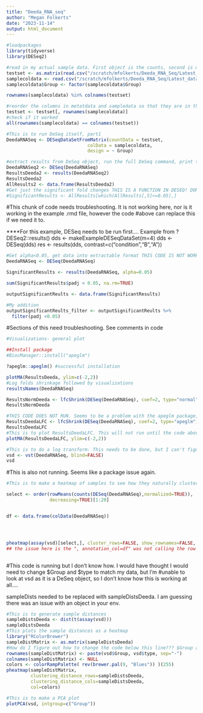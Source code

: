 ```yaml
---
title: "Deeda_RNA_seq"
author: "Megan Folkerts"
date: "2023-11-14"
output: html_document
---
```




```r
#loadpackages
library(tidyverse)
library(DESeq2)
```


```r
#read in my actual sample data. First object is the counts, second is metadata. Code also converts metadata to a factor
testset <- as.matrix(read.csv("/scratch/mfolkerts/Deeda_RNA_Seq/Latest_data/countTable_dedup_nocontrols.txt", sep="\t", row.names = "Geneid"))
samplecoldata <- read.csv("/scratch/mfolkerts/Deeda_RNA_Seq/Latest_data/metadata_RNASeq_Deeda.csv", row.names=1)
samplecoldata$Group <- factor(samplecoldata$Group)

rownames(samplecoldata) %in% colnames(testset)
```


```r
#reorder the columns in metatdata and sampledata so that they are in the same order for DeSeq2
testset <- testset[, rownames(samplecoldata)]
#check if it worked
all(rownames(samplecoldata) == colnames(testset))
```



```r
#This is to run DeSeq itself, part1
DeedaRNASeq <- DESeqDataSetFromMatrix(countData = testset,
                              colData = samplecoldata,
                              design = ~ Group)

```


```r
#extract results from DeSeq object, run the full DeSeq command, print to screen, then get data into deliverable format
DeedaRNASeq2 <- DESeq(DeedaRNASeq)
ResultsDeeda2 <- results(DeedaRNASeq2)
ResultsDeeda2
AllResults2 <- data.frame(ResultsDeeda2)
#Get just the significant fold changes THIS IS A FUNCTION IN DESEQ! DONT NEED THIS
#SignificantResults <- AllResults[which(AllResults[,5]<=0.05),]
```

#This chunk of code needs troubleshooting. It is not working here, nor is it working in the example .rmd file, however the code
#above can replace this if we need it to.

****For this example, DESeq needs to be run first....
Example from ?DESeq2::results()
dds <- makeExampleDESeqDataSet(m=4)
dds <- DESeq(dds)
res <- results(dds, contrast=c("condition","B","A"))

```r
#Get alpha<0.05, get data into extractable format THIS CODE IS NOT WORKING!!!!!!!
DeedaRNASeq <- DESeq(DeedaRNASeq)

SignificantResults <- results(DeedaRNASeq, alpha=0.05)

sum(SignificantResults$padj < 0.05, na.rm=TRUE)

outputSignificantReults <- data.frame(SignificantResults)

#My addition
outputSignificantReults_filter <- outputSignificantReults %>%
  filter(padj <0.05)
```

#Sections of this need troubleshooting. See comments in code
```r
#Visualizations- general plot

##Install package
#BiocManager::install("apeglm")

?apeglm::apeglm() #successful installation

plotMA(ResultsDeeda, ylim=c(-2,2))
#Log folds shrinkage followed by visualizations 
resultsNames(DeedaRNASeq)

ResultsNormDeeda <- lfcShrink(DESeq(DeedaRNASeq), coef=2, type="normal")
ResultsNormDeeda

#THIS CODE DOES NOT RUN. Seems to be a problem with the apeglm package, which I did install but there were multiple errors.
ResultsDeedaLFC <- lfcShrink(DESeq(DeedaRNASeq), coef=2, type="apeglm")
ResultsDeedaLFC
#This is to plot ResultsDeedaLFC. This will not run until the code above is fixed
plotMA(ResultsDeedaLFC, ylim=c(-2,2))
```


```r
#This is to do a log transform. This needs to be done, but I can't figure out if it needs to happen before or after LFC shrinkage, or if we should skip LFC shrinkage.....code is running though.
vsd <- vst(DeedaRNASeq, blind=FALSE)
vsd
```
#This is also not running. Seems like a package issue again. 
```r
#This is to make a heatmap of samples to see how they naturally cluster based on gene expression data. Because the package is not installed, I'm not sure this code is correct, as I've had to change some of it to match my data.

select <- order(rowMeans(counts(DESeq(DeedaRNASeq),normalized=TRUE)),
                decreasing=TRUE)[1:20]


df <- data.frame(colData(DeedaRNASeq))




pheatmap(assay(vsd)[select,], cluster_rows=FALSE, show_rownames=FALSE, cluster_cols=FALSE, annotation_col=df)
## the issue here is the ", annotation_col=df" was not calling the row names. You were selecting just the single column and not the row names which is needed to tie the fill to the sample.



```


#This code is running but I don't know how. I would have thought I would need to change $Group and $type to match my data, but I'm 
#unable to look at vsd as it is a DeSeq object, so I don't know how this is working at all....

sampleDists needed to be replaced with sampleDistsDeeda. I am guessing there was an issue with an object in your env.  
```r
#This is to generate sample distances
sampleDistsDeeda <- dist(t(assay(vsd)))
sampleDistsDeeda
#This plots the sample distances as a heatmap
library("RColorBrewer")
sampleDistMatrix <- as.matrix(sampleDistsDeeda)
#How do I figure out how to change the code below this line??? $Group and $type likely need to be changed...
rownames(sampleDistMatrix) <- paste(vsd$Group, vsd$type, sep="-")
colnames(sampleDistMatrix) <- NULL
colors <- colorRampPalette( rev(brewer.pal(9, "Blues")) )(255)
pheatmap(sampleDistMatrix,
         clustering_distance_rows=sampleDistsDeeda,
         clustering_distance_cols=sampleDistsDeeda,
         col=colors)
```

```r
#This is to make a PCA plot
plotPCA(vsd, intgroup=c("Group"))
```
```r

```


